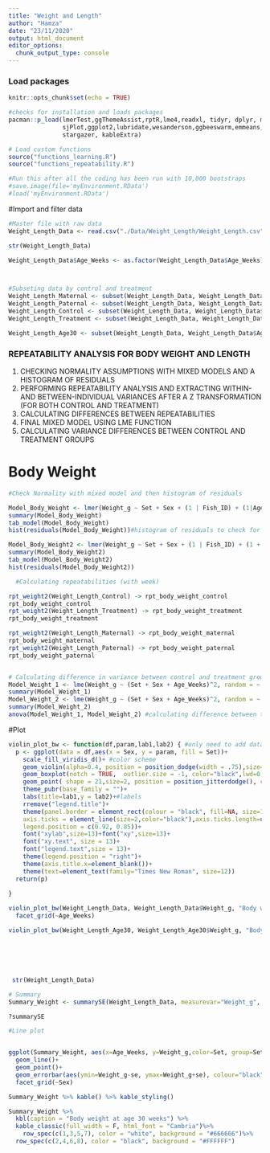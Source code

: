 ```yaml
---
title: "Weight and Length"
author: "Hamza"
date: "23/11/2020"
output: html_document
editor_options: 
  chunk_output_type: console
---
```


### Load packages
```r
knitr::opts_chunk$set(echo = TRUE)

#checks for installation and loads packages
pacman::p_load(lmerTest,ggThemeAssist,rptR,lme4,readxl, tidyr, dplyr, magrittr, lubridate, stringr, purrr,
               sjPlot,ggplot2,lubridate,wesanderson,ggbeeswarm,emmeans,patchwork,viridis,nlme,Rmisc,ggpubr,
               stargazer, kableExtra)

# Load custom functions
source("functions_learning.R")
source("functions_repeatability.R")

#Run this after all the coding has been run with 10,000 bootstraps
#save.image(file='myEnvironment.RData') 
#load('myEnvironment.RData')
```

#Import and filter data
```r
#Master file with raw data
Weight_Length_Data <- read.csv("./Data/Weight_Length/Weight_Length.csv")

str(Weight_Length_Data)

Weight_Length_Data$Age_Weeks <- as.factor(Weight_Length_Data$Age_Weeks)



#Subseting data by control and treatment
Weight_Length_Maternal <- subset(Weight_Length_Data, Weight_Length_Data$Set == "Maternal") 
Weight_Length_Paternal <- subset(Weight_Length_Data, Weight_Length_Data$Set == "Paternal") 
Weight_Length_Control <- subset(Weight_Length_Data, Weight_Length_Data$Set == "Within Control") 
Weight_Length_Treatment <- subset(Weight_Length_Data, Weight_Length_Data$Set == "Within Treatment") 

Weight_Length_Age30 <- subset(Weight_Length_Data, Weight_Length_Data$Age_Weeks == "30") 
```

### REPEATABILITY ANALYSIS FOR BODY WEIGHT AND LENGTH 
1) CHECKING NORMALITY ASSUMPTIONS WITH MIXED MODELS AND A HISTOGRAM OF RESIDUALS
2) PERFORMING REPEATABILITY ANALYSIS AND EXTRACTING WITHIN-AND BETWEEN-INDIVIDUAL VARIANCES AFTER A Z TRANSFORMATION (FOR BOTH CONTROL AND TREATMENT)
3) CALCULATING DIFFERENCES BETWEEN REPEATABILITIES
4) FINAL MIXED MODEL USING LME FUNCTION
5) CALCULATING VARIANCE DIFFERENCES BETWEEN CONTROL AND TREATMENT GROUPS

# Body Weight
```r

#Check Normality with mixed model and then histogram of residuals

Model_Body_Weight <- lmer(Weight_g ~ Set + Sex + (1 | Fish_ID) + (1|Age_Weeks), data = Weight_Length_Data)
summary(Model_Body_Weight)
tab_model(Model_Body_Weight)
hist(residuals(Model_Body_Weight))#histogram of residuals to check for normal distribution 

Model_Body_Weight2 <- lmer(Weight_g ~ Set + Sex + (1 | Fish_ID) + (1 + Age_Weeks|Set), data = Weight_Length_Data) 
summary(Model_Body_Weight2)
tab_model(Model_Body_Weight2)
hist(residuals(Model_Body_Weight2))

  #Calculating repeatabilities (with week)

rpt_weight2(Weight_Length_Control) -> rpt_body_weight_control 
rpt_body_weight_control
rpt_weight2(Weight_Length_Treatment) -> rpt_body_weight_treatment 
rpt_body_weight_treatment

rpt_weight2(Weight_Length_Maternal) -> rpt_body_weight_maternal 
rpt_body_weight_maternal
rpt_weight2(Weight_Length_Paternal) -> rpt_body_weight_paternal
rpt_body_weight_paternal


# Calculating difference in variance between control and treatment group 
Model_Weight_1 <- lme(Weight_g ~ (Set + Sex + Age_Weeks)^2, random = ~ 1| Fish_ID, data = Weight_Length_Data) #Mixed model without variance structure
summary(Model_Weight_1)
Model_Weight_2 <- lme(Weight_g ~ (Set + Sex + Age_Weeks)^2, random = ~ 1| Fish_ID, weights = varIdent(form=~1|Set), data = Weight_Length_Data) #mixed model with variance structure varIdent
summary(Model_Weight_2)
anova(Model_Weight_1, Model_Weight_2) #calculating difference between two models to find difference in variance
```


#Plot
```r
violin_plot_bw <- function(df,param,lab1,lab2) { #only need to add dataframe, parameter, and labels for axes
  p <- ggplot(data = df,aes(x = Sex, y = param, fill = Set))+
    scale_fill_viridis_d()+ #color scheme
    geom_violin(alpha=0.4, position = position_dodge(width = .75),size=0.5,color="black")+ #violin plot to display distribution density
    geom_boxplot(notch = TRUE,  outlier.size = -1, color="black",lwd=0.9, alpha = 0.5)+#boxplot to display quantiles
    geom_point( shape = 21,size=2, position = position_jitterdodge(), color="black",alpha=1)+#scatterplot of individual data points
    theme_pubr(base_family = "")+
    labs(title=lab1,y = lab2)+#labels
    rremove("legend.title")+
    theme(panel.border = element_rect(colour = "black", fill=NA, size=1),
    axis.ticks = element_line(size=2,color="black"),axis.ticks.length=unit(0.2,"cm"),
    legend.position = c(0.92, 0.85))+
    font("xylab",size=13)+font("xy",size=13)+
    font("xy.text", size = 13)+
    font("legend.text",size = 13)+
    theme(legend.position = "right")+
    theme(axis.title.x=element_blank())+
    theme(text=element_text(family="Times New Roman", size=12))
  return(p)
  
}

violin_plot_bw(Weight_Length_Data, Weight_Length_Data$Weight_g, "Body weight (g) by age (weeks)", "g")+
  facet_grid(~Age_Weeks)

violin_plot_bw(Weight_Length_Age30, Weight_Length_Age30$Weight_g, "Body weight (g) at 30 weeks", "g")






 str(Weight_Length_Data)

# Summary
Summary_Weight <- summarySE(Weight_Length_Data, measurevar="Weight_g", groupvars=c("Set", "Age_Weeks", "Sex"))

?summarySE

#Line plot


ggplot(Summary_Weight, aes(x=Age_Weeks, y=Weight_g,color=Set, group=Set)) + 
  geom_line()+
  geom_point()+
  geom_errorbar(aes(ymin=Weight_g-se, ymax=Weight_g+se), colour="black", width=.1)+
  facet_grid(~Sex)

Summary_Weight %>% kable() %>% kable_styling()

Summary_Weight %>%
  kbl(caption = "Body weight at age 30 weeks") %>%
  kable_classic(full_width = F, html_font = "Cambria")%>%
    row_spec(c(1,3,5,7), color = "white", background = "#666666")%>%
  row_spec(c(2,4,6,8), color = "black", background = "#FFFFFF")

```

